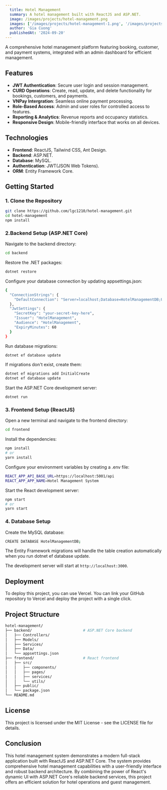 ```yaml
---
  title: Hotel Management
  summary: A hotel management built with ReactJS and ASP.NET.
  image: /images/projects/hotel-management.png
  images: ['/images/projects/hotel-management-1.png', '/images/projects/hotel-management-2.png', '/images/projects/hotel-management-3.png', '/images/projects/hotel-management-4.png', '/images/projects/hotel-management-5.png']
  author: 'Gia Cuong'
  publishedAt: '2024-09-20'
---
```


A comprehensive hotel management platform featuring booking, customer, and
payment systems, integrated with an admin dashboard for efficient management.

## Features

- **JWT Authentication**: Secure user login and session management.
- **CURD Operations**: Create, read, update, and delete functionality for
  bookings, customers, and payments.
- **VNPay Intergration**: Seamless online payment processing.
- **Role-Based Access**: Admin and user roles for controlled access to features.
- **Reporting & Analytics**: Revenue reports and occupancy statistics.
- **Responsive Design**: Mobile-friendly interface that works on all devices.

## Technologies

- **Frontend**: ReactJS, Tailwind CSS, Ant Design.
- **Backend**: ASP.NET.
- **Database**: MySQL.
- **Authentication**: JWT(JSON Web Tokens).
- **ORM**: Entity Framework Core.

## Getting Started

### 1. Clone the Repository

```bash
git clone https://github.com/lgc1210/hotel-management.git
cd hotel-management
npm install
```

### 2.Backend Setup (ASP.NET Core)

Navigate to the backend directory:

```bash
cd backend
```

Restore the .NET packages:

```bash
dotnet restore
```

Configure your database connection by updating appsettings.json:

```bash
{
  "ConnectionStrings": {
    "DefaultConnection": "Server=localhost;Database=HotelManagementDB;Uid=your_username;Pwd=your_password;"
  },
  "JwtSettings": {
    "SecretKey": "your-secret-key-here",
    "Issuer": "HotelManagement",
    "Audience": "HotelManagement",
    "ExpiryMinutes": 60
  }
}
```

Run database migrations:

```bash
dotnet ef database update
```

If migrations don't exist, create them:

```bash
dotnet ef migrations add InitialCreate
dotnet ef database update
```

Start the ASP.NET Core development server:

```bash
dotnet run
```

### 3. Frontend Setup (ReactJS)

Open a new terminal and navigate to the frontend directory:

```bash
cd frontend
```

Install the dependencies:

```bash
npm install
# or
yarn install
```

Configure your environment variables by creating a .env file:

```bash
REACT_APP_API_BASE_URL=https://localhost:5001/api
REACT_APP_APP_NAME=Hotel Management System
```

Start the React development server:

```bash
npm start
# or
yarn start
```

### 4. Database Setup

Create the MySQL database:

```bash
CREATE DATABASE HotelManagementDB;
```

The Entity Framework migrations will handle the table creation automatically
when you run dotnet ef database update.

The development server will start at `http://localhost:3000`.

## Deployment

To deploy this project, you can use Vercel. You can link your GitHub repository
to Vercel and deploy the project with a single click.

## Project Structure

```bash
hotel-management/
├── backend/                       # ASP.NET Core backend
│   ├── Controllers/
│   ├── Models/
│   ├── Services/
│   ├── Data/
│   └── appsettings.json
├── frontend/                      # React frontend
│   ├── src/
│   │   ├── components/
│   │   ├── pages/
│   │   ├── services/
│   │   └── utils/
│   ├── public/
│   └── package.json
└── README.md
```

## License

This project is licensed under the MIT License - see the LICENSE file for
details.

## Conclusion

This hotel management system demonstrates a modern full-stack application built
with ReactJS and ASP.NET Core. The system provides comprehensive hotel
management capabilities with a user-friendly interface and robust backend
architecture. By combining the power of React's dynamic UI with ASP.NET Core's
reliable backend services, this project offers an efficient solution for hotel
operations and guest management.
